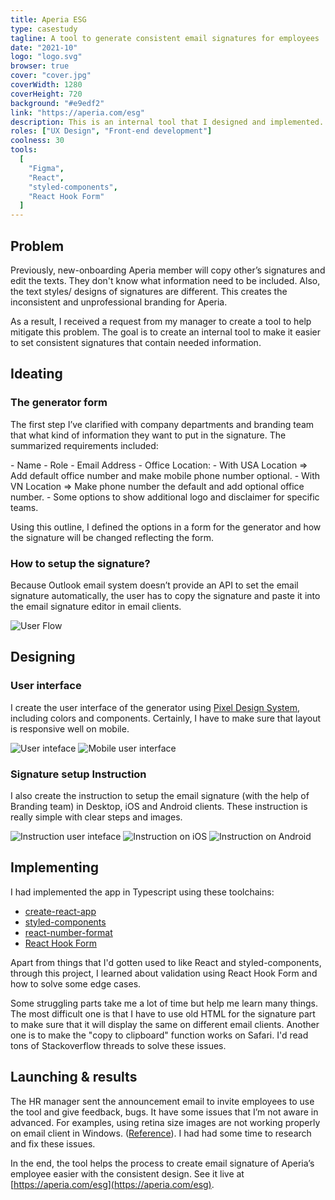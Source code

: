 ```yaml
---
title: Aperia ESG
type: casestudy
tagline: A tool to generate consistent email signatures for employees
date: "2021-10"
logo: "logo.svg"
browser: true
cover: "cover.jpg"
coverWidth: 1280
coverHeight: 720
background: "#e9edf2"
link: "https://aperia.com/esg"
description: This is an internal tool that I designed and implemented. It is used to generate email signatures for Aperia’s employees.
roles: ["UX Design", "Front-end development"]
coolness: 30
tools:
  [
    "Figma",
    "React",
    "styled-components",
    "React Hook Form"
  ]
---
```


## Problem

Previously, new-onboarding Aperia member will copy other’s signatures and edit the texts. They don't know what information need to be included. Also, the text styles/ designs of signatures are different. This creates the inconsistent and unprofessional branding for Aperia.

As a result, I received a request from my manager to create a tool to help mitigate this problem. The goal is to create an internal tool to make it easier to set consistent signatures that contain needed information.

<Grid>
  <Col spanLg="4">
  <EmojiBox emoji="☑️" caption="Enhance signatures' consistency"></EmojiBox>
  </Col>
  <Col spanLg="4">
  <EmojiBox emoji="ℹ" caption="Make sure signatures contain needed information"></EmojiBox>
  </Col>
  <Col spanLg="4">
  <EmojiBox emoji="📜" caption="Instruct to setup signatures"></EmojiBox>
  </Col>
</Grid>

## Ideating

### The generator form

The first step I’ve clarified with company departments and branding team that what kind of information they want to put in the signature. The summarized requirements included:

<ContentNode>
<Note>
- Name
- Role
- Email Address
- Office Location:
    - With USA Location ⇒ Add default office number and make mobile phone number optional.
    - With VN Location ⇒ Make phone number the default and add optional office number.
- Some options to show additional logo and disclaimer for specific teams.
</Note>
</ContentNode>

Using this outline, I defined the options in a form for the generator and how the signature will be changed reflecting the form. 

### How to setup the signature?

Because Outlook email system doesn’t provide an API to set the email signature automatically, the user has to copy the signature and paste it into the email signature editor in email clients.

<FullWidth>
<Box caption="Basic user flow">
<Image src="user-flow.svg" alt="User Flow" width={1534} height={245} />
</Box>
</FullWidth>

## Designing

### User interface
I create the user interface of the generator using [Pixel Design System](https://auduongtuan.com/project/pixel-ds), including colors and components. Certainly, I have to make sure that layout is responsive well on mobile.

<ContentNode>
<BrowserFrame>
<Image src="cover.jpg" alt="User inteface" width={1280} height={720} />
</BrowserFrame>
</ContentNode>

<ContentNode>
<Box caption="Mobile responsive">
<Image src="mobile.jpg" alt="Mobile user interface" width={1600} height={1600} />
</Box>
</ContentNode>

### Signature setup Instruction
I also create the instruction to setup the email signature (with the help of Branding team) in Desktop, iOS and Android clients. These instruction is really simple with clear steps and images.

<FullWidth>
<BrowserFrame>
<Image src="instruction.jpg" alt="Instruction user inteface" width={1600} height={900} />
</BrowserFrame>
</FullWidth>

<FullWidth>
<Grid>
<Col spanMd="6">

<Box caption="Instruction on iOS">

<Image src="instruction-ios.jpg" alt="Instruction on iOS" width={1600} height={1600} />

</Box>
</Col>
<Col spanMd="6">
<Box caption="Instruction on Android">

<Image src="instruction-android.jpg" alt="Instruction on Android" width={1600} height={1600} />

</Box>
</Col>
</Grid>
</FullWidth>

## Implementing

I had implemented the app in Typescript using these toolchains:

- [create-react-app](https://create-react-app.dev/)
- [styled-components](https://styled-components.com/)
- [react-number-format](https://www.npmjs.com/package/react-number-format)
- [React Hook Form](https://react-hook-form.com/)

Apart from things that I'd gotten used to like React and styled-components, through this project, I learned about validation using React Hook Form and how to solve some edge cases.

Some struggling parts take me a lot of time but help me learn many things. The most difficult one is that I have to use old HTML for the signature part to make sure that it will display the same on different email clients. Another one is to make the "copy to clipboard" function works on Safari. I'd read tons of Stackoverflow threads to solve these issues.

## Launching & results

The HR manager sent the announcement email to invite employees to use the tool and give feedback, bugs. It have some issues that I’m not aware in advanced. For examples, using retina size images are not working properly on email client in Windows. ([Reference](https://www.litmus.com/blog/understanding-retina-images-in-html-email/)). I had had some time to research and fix these issues.

In the end, the tool helps the process to create email signature of Aperia’s employee easier with the consistent design. See it live at [https://aperia.com/esg](https://aperia.com/esg).